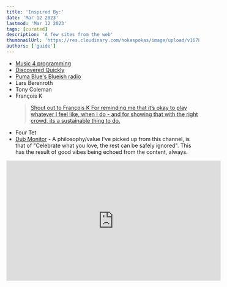 ```yaml
---
title: 'Inspired By:'
date: 'Mar 12 2023'
lastmod: 'Mar 12 2023'
tags: [curated]
description: 'A few sites from the web'
thumbnailUrl: 'https://res.cloudinary.com/hokaspokas/image/upload/v1678657524/goosebumpsfm/www_inspo.png'
authors: ['guide']
---
```


- [Music 4 programming](https://musicforprogramming.net/latest/)
- [Discovered Quickly](https://discoverquickly.com/)
- [Puma Blue's Blueish radio](https://worldwidefm.net/search?q=blueish)
- Lars Berenroth
- Tony Coleman
- François K
  > [Shout out to François K
  > For reminding me that it’s okay to play whatever I feel like, when I do - and for showing that with the right crowd, its a sustainable thing to do.](https://www.guidefari.com/gb31#shout-out-to-françois-k)
- Four Tet
- [Dub Monitor](https://www.youtube.com/c/DubMonitor) - A philosophy/value I've picked up from this channel, is that of "Celebrate what you love, the rest can be safely ignored".
  This has the result of good vibes being echoed from the content, always.

<iframe
  width="560"
  height="315"
  src="https://www.youtube-nocookie.com/embed/6l_XPJO6hAY"
  title="YouTube video player"
  frameborder="0"
  allow="accelerometer; autoplay; clipboard-write; encrypted-media; gyroscope; picture-in-picture; web-share"
  allowfullscreen
></iframe>
